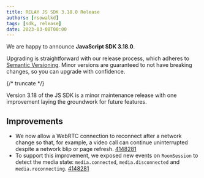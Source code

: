 ---
title: RELAY JS SDK 3.18.0 Release
authors: [rsowalkd]
tags: [sdk, release]
date: 2023-03-08T00:00
---

We are happy to announce **JavaScript SDK 3.18.0**.

Upgrading is straightforward with our release process, which adheres to [Semantic Versioning](https://semver.org/).
Minor versions are guaranteed to not have breaking changes, so you can upgrade with confidence.

<ReleaseCard library="@signalwire/js" version="3.18.0" releaseType="minor"/>


{/* truncate */}

Version 3.18 of the JS SDK is a minor maintenance release with one improvement laying the groundwork for future features.

## Improvements

- We now allow a WebRTC connection to reconnect after a network change so that, for example, a video call can continue uninterrupted despite a network blip or page refresh. [4148281](https://github.com/signalwire/signalwire-js/commit/414828131a81f5bf2e57d786d8002d96e25f7597)
- To support this improvement, we exposed new events on `RoomSession` to detect the media state: `media.connected`, `media.disconnected` and `media.reconnecting`. [4148281](https://github.com/signalwire/signalwire-js/commit/414828131a81f5bf2e57d786d8002d96e25f7597)

